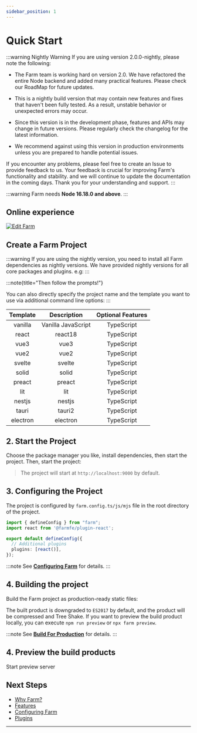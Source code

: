 ```yaml
---
sidebar_position: 1
---
```



# Quick Start


:::warning Nightly Warning
If you are using version 2.0.0-nightly, please note the following:

- The Farm team is working hard on version 2.0. We have refactored the entire Node backend and added many practical features. Please check our RoadMap for future updates.

- This is a nightly build version that may contain new features and fixes that haven't been fully tested. As a result, unstable behavior or unexpected errors may occur.

- Since this version is in the development phase, features and APIs may change in future versions. Please regularly check the changelog for the latest information.

- We recommend against using this version in production environments unless you are prepared to handle potential issues.

If you encounter any problems, please feel free to create an Issue to provide feedback to us. Your feedback is crucial for improving Farm's functionality and stability.
and we will continue to update the documentation in the coming days. Thank you for your understanding and support.
:::


:::warning
Farm needs **Node 16.18.0 and above**.
:::

## Online experience

[![Edit Farm](https://codesandbox.io/static/img/play-codesandbox.svg)](https://codesandbox.io/p/github/ErKeLost/react/main)

## Create a Farm Project

<PackageManagerTabs command="pnpm create farm@latest" />

:::warning
If you are using the nightly version, you need to install all Farm dependencies as nightly versions. We have provided nightly versions for all core packages and plugins. e.g:
:::

<PackageManagerTabs command="pnpm add @farmfe/{cli,core}@nightly" />

:::note{title="Then follow the prompts!"}

You can also directly specify the project name and the template you want to use via additional command line options:
:::

<PackageManagerTabs command="pnpm create farm farm-app --template react" />

| Template | Description | Optional Features |
|:-------:|:--------:|:-------:|
| vanilla   | Vanilla JavaScript     | TypeScript   |
| react   | react18     | TypeScript   |
| vue3   | vue3     | TypeScript   |
| vue2   | vue2     | TypeScript   |
| svelte   | svelte     | TypeScript   |
| solid   | solid     | TypeScript   |
| preact  | preact     | TypeScript   |
| lit   | lit     | TypeScript   |
| nestjs   | nestjs     | TypeScript   |
| tauri   | tauri2     | TypeScript   |
| electron   | electron     | TypeScript   |



## 2. Start the Project

Choose the package manager you like, install dependencies, then start the project.
Then, start the project:

<PackageManagerTabs command="cd farm-app && pnpm install && pnpm dev" />

> The project will start at `http://localhost:9000` by default.

## 3. Configuring the Project

The project is configured by `farm.config.ts/js/mjs` file in the root directory of the project.

```ts title="farm.config.ts" 
import { defineConfig } from "farm";
import react from '@farmfe/plugin-react';

export default defineConfig({
  // Additional plugins
  plugins: [react()],
});
```

:::note
See **[Configuring Farm](/docs/config/configuring-farm)** for details.
:::

## 4. Building the project

Build the Farm project as production-ready static files:

<PackageManagerTabs command="npm run build" />

The built product is downgraded to `ES2017` by default, and the product will be compressed and Tree Shake. If you want to preview the build product locally, you can execute `npm run preview` or `npx farm preview`.

:::note
See **[Build For Production](/docs/tutorials/build)** for details.
:::

## 4. Preview the build products 

Start preview server

<PackageManagerTabs command="npm run preview" />

## Next Steps

- [Why Farm?](/docs/why-farm)
- [Features](/docs/features/html)
- [Configuring Farm](/docs/config/configuring-farm)
- [Plugins](/docs/plugins/official-plugins/overview)
---
